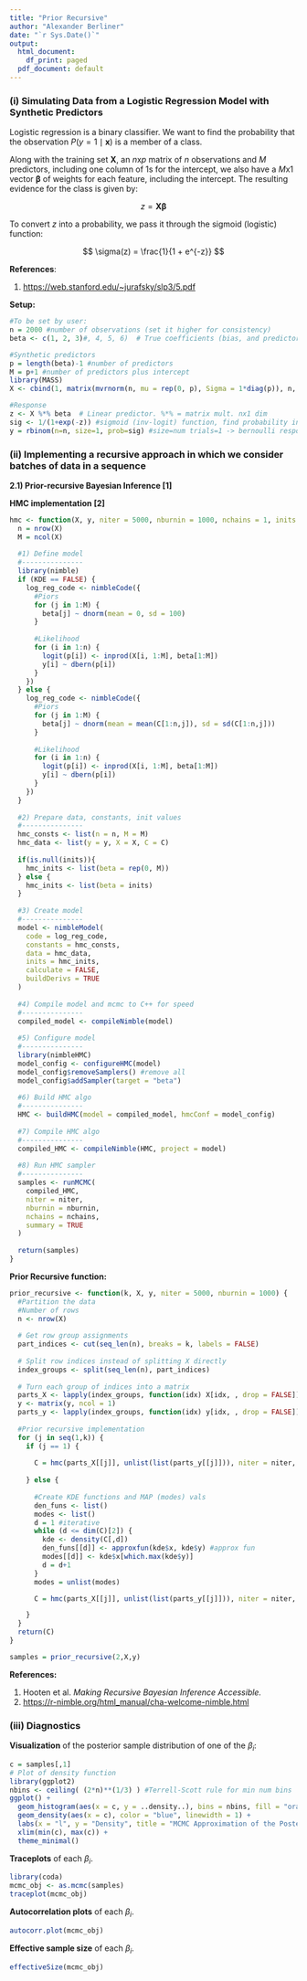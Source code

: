 ---
title: "Prior Recursive"
author: "Alexander Berliner"
date: "`r Sys.Date()`"
output:
  html_document:
    df_print: paged
  pdf_document: default
---

### (i) Simulating Data from a Logistic Regression Model with Synthetic Predictors

Logistic regression is a binary classifier. We want to find the probability that the observation $P(y = 1 \mid \mathbf{x})$ is a member of a class.

Along with the training set $\mathbf{X}$, an $n\text{x}p$ matrix of $n$ observations and $M$ predictors, including one column of 1s for the intercept, we also have a $M\text{x}1$ vector $\boldsymbol{\beta}$ of weights for each feature, including the intercept. The resulting evidence for the class is given by:

$$ z = \mathbf{X} \boldsymbol{\beta} $$

To convert $z$ into a probability, we pass it through the sigmoid (logistic) function:

$$ \sigma(z) = \frac{1}{1 + e^{-z}} $$

**References**:

1.  <https://web.stanford.edu/~jurafsky/slp3/5.pdf>

**Setup:**

```{r}
#To be set by user:
n = 2000 #number of observations (set it higher for consistency)
beta <- c(1, 2, 3)#, 4, 5, 6)  # True coefficients (bias, and predictors) px1

#Synthetic predictors
p = length(beta)-1 #number of predictors
M = p+1 #number of predictors plus intercept
library(MASS)
X <- cbind(1, matrix(mvrnorm(n, mu = rep(0, p), Sigma = 1*diag(p)), n, p))  #Design matrix with intercept (bias). nxp

#Response
z <- X %*% beta  # Linear predictor. %*% = matrix mult. nx1 dim
sig <- 1/(1+exp(-z)) #sigmoid (inv-logit) function, find probability in [0,1], predicted y
y = rbinom(n=n, size=1, prob=sig) #size=num trials=1 -> bernoulli response var
```

### (ii) Implementing a recursive approach in which we consider batches of data in a sequence

**2.1) Prior-recursive Bayesian Inference [1]**

**HMC implementation [2]**

```{r}
hmc <- function(X, y, niter = 5000, nburnin = 1000, nchains = 1, inits = NULL, KDE = FALSE, C = NA) {
  n = nrow(X)
  M = ncol(X)
  
  #1) Define model
  #---------------
  library(nimble)
  if (KDE == FALSE) {
    log_reg_code <- nimbleCode({
      #Piors
      for (j in 1:M) {
        beta[j] ~ dnorm(mean = 0, sd = 100)
      }
      
      #Likelihood
      for (i in 1:n) {
        logit(p[i]) <- inprod(X[i, 1:M], beta[1:M])
        y[i] ~ dbern(p[i]) 
      }
    })
  } else {
    log_reg_code <- nimbleCode({
      #Piors
      for (j in 1:M) {
        beta[j] ~ dnorm(mean = mean(C[1:n,j]), sd = sd(C[1:n,j]))
      }
      
      #Likelihood
      for (i in 1:n) {
        logit(p[i]) <- inprod(X[i, 1:M], beta[1:M])
        y[i] ~ dbern(p[i]) 
      }
    })
  }
  
  #2) Prepare data, constants, init values
  #---------------
  hmc_consts <- list(n = n, M = M)
  hmc_data <- list(y = y, X = X, C = C)
  
  if(is.null(inits)){
    hmc_inits <- list(beta = rep(0, M))
  } else {
    hmc_inits <- list(beta = inits)
  }
  
  #3) Create model
  #---------------
  model <- nimbleModel(
    code = log_reg_code,
    constants = hmc_consts,
    data = hmc_data,
    inits = hmc_inits,
    calculate = FALSE,
    buildDerivs = TRUE
  )
  
  #4) Compile model and mcmc to C++ for speed
  #---------------
  compiled_model <- compileNimble(model)
  
  #5) Configure model
  #---------------
  library(nimbleHMC)
  model_config <- configureHMC(model)
  model_config$removeSamplers() #remove all
  model_config$addSampler(target = "beta")
  
  #6) Build HMC algo
  #---------------
  HMC <- buildHMC(model = compiled_model, hmcConf = model_config)
  
  #7) Compile HMC algo
  #---------------
  compiled_HMC <- compileNimble(HMC, project = model)
  
  #8) Run HMC sampler
  #---------------
  samples <- runMCMC(
    compiled_HMC,
    niter = niter,
    nburnin = nburnin,
    nchains = nchains,
    summary = TRUE
  )
  
  return(samples)
}
```

**Prior Recursive function:**

```{r}
prior_recursive <- function(k, X, y, niter = 5000, nburnin = 1000) {
  #Partition the data
  #Number of rows
  n <- nrow(X)
  
  # Get row group assignments
  part_indices <- cut(seq_len(n), breaks = k, labels = FALSE)
  
  # Split row indices instead of splitting X directly
  index_groups <- split(seq_len(n), part_indices)
  
  # Turn each group of indices into a matrix
  parts_X <- lapply(index_groups, function(idx) X[idx, , drop = FALSE])
  y <- matrix(y, ncol = 1)
  parts_y <- lapply(index_groups, function(idx) y[idx, , drop = FALSE])
  
  #Prior recursive implementation
  for (j in seq(1,k)) { 
    if (j == 1) {
      
      C = hmc(parts_X[[j]], unlist(list(parts_y[[j]])), niter = niter, nburnin = nburnin, nchains = 1, inits = NULL, KDE = FALSE, C = NA)$samples
    
    } else {
      
      #Create KDE functions and MAP (modes) vals
      den_funs <- list()
      modes <- list()
      d = 1 #iterative
      while (d <= dim(C)[2]) {
        kde <- density(C[,d])
        den_funs[[d]] <- approxfun(kde$x, kde$y) #approx fun
        modes[[d]] <- kde$x[which.max(kde$y)]
        d = d+1
      }
      modes = unlist(modes)

      C = hmc(parts_X[[j]], unlist(list(parts_y[[j]])), niter = niter, nburnin = nburnin, nchains = 1, inits = modes, KDE = TRUE, C = C)$samples

    }
  }
  return(C)
}
```

```{r}
samples = prior_recursive(2,X,y)
```

**References:**

1.  Hooten et al. *Making Recursive Bayesian Inference Accessible.*
2.  <https://r-nimble.org/html_manual/cha-welcome-nimble.html>

### (iii) Diagnostics

**Visualization** of the posterior sample distribution of one of the $\beta_i$:

```{r}
c = samples[,1]
# Plot of density function
library(ggplot2)
nbins <- ceiling( (2*n)**(1/3) ) #Terrell-Scott rule for min num bins
ggplot() +
  geom_histogram(aes(x = c, y = ..density..), bins = nbins, fill = "orange", color = "black", alpha = 0.6) +
  geom_density(aes(x = c), color = "blue", linewidth = 1) +
  labs(x = "l", y = "Density", title = "MCMC Approximation of the Posterior") +
  xlim(min(c), max(c)) +
  theme_minimal()
```

**Traceplots** of each $\beta_i$.

```{r}
library(coda)
mcmc_obj <- as.mcmc(samples)
traceplot(mcmc_obj)
```

**Autocorrelation plots** of each $\beta_i$.

```{r}
autocorr.plot(mcmc_obj)
```

**Effective sample size** of each $\beta_i$.

```{r}
effectiveSize(mcmc_obj)
```
